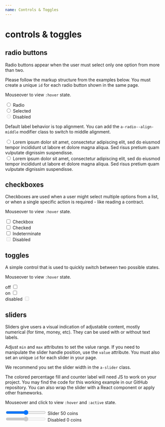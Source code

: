 ```yaml
---
name: Controls & Toggles
---
```



# controls & toggles

## radio buttons

Radio buttons appear when the user must select only one option from more than two.

Please follow the markup structure from the examples below. You must create a unique `id` for each radio button shown in the same page.

Mouseover to view `:hover` state.

<Playground>
  <div className="a-radio">
    <input type="radio" id="radio1" name="radiogroup1" />
    <label htmlFor="radio1">Radio</label>
  </div>

  <div className="a-radio">
    <input type="radio" id="radio2" name="radiogroup1" defaultChecked />
    <label htmlFor="radio2">Selected</label>
  </div>

  <div className="a-radio a-radio--disabled">
    <input type="radio" id="radio3" name="radiogroup1" disabled />
    <label htmlFor="radio3">Disabled</label>
  </div>
</Playground>

Default label behavior is top alignment. You can add the `a-radio--align-middle` modifier class to switch to middle alignment.

<Playground>
  <div className="a-radio">
    <input type="radio" id="radio4" name="radiogroup2" />
    <label htmlFor="radio4">
      Lorem ipsum dolor sit amet, consectetur adipiscing elit, sed do eiusmod tempor incididunt ut labore et dolore magna aliqua. Sed risus pretium quam vulputate dignissim suspendisse.
    </label>
  </div>
  <div className="a-radio a-radio--align-middle">
    <input type="radio" id="radio5" name="radiogroup2" />
    <label htmlFor="radio5">
      Lorem ipsum dolor sit amet, consectetur adipiscing elit, sed do eiusmod tempor incididunt ut labore et dolore magna aliqua. Sed risus pretium quam vulputate dignissim suspendisse.
    </label>
  </div>
</Playground>

## checkboxes

Checkboxes are used when a user might select multiple options from a list, or when a single specific action is required - like reading a contract.

Mouseover to view `:hover` state.

<Playground>
  <div className="a-checkbox">
    <input type="checkbox" id="checkbox1" />
    <label htmlFor="checkbox1">Checkbox</label>
  </div>

  <div className="a-checkbox">
    <input type="checkbox" id="checkbox2" defaultChecked />
    <label htmlFor="checkbox2">Checked</label>
  </div>

  <div className="a-checkbox a-checkbox--indeterminate">
    <input type="checkbox" id="checkbox3" defaultChecked />
    <label htmlFor="checkbox3">Indeterminate</label>
  </div>

  <div className="a-checkbox a-checkbox--disabled">
    <input type="checkbox" id="checkbox4" disabled />
    <label htmlFor="checkbox4">Disabled</label>
  </div>
</Playground>

## toggles

A simple control that is used to quickly switch between two possible states.

Mouseover to view `:hover` state.

<Playground>
  <div className="a-toggle">
    <label htmlFor="toggle1">off</label>
    <input type="checkbox" id="toggle1" />
  </div>

  <div className="a-toggle">
    <label htmlFor="toggle2">on</label>
    <input type="checkbox" id="toggle2" defaultChecked />
  </div>

  <div className="a-toggle a-toggle--disabled">
    <label htmlFor="toggle3">disabled</label>
    <input type="checkbox" id="toggle3" disabled />
  </div>
</Playground>

## sliders

Sliders give users a visual indication of adjustable content, mostly numerical (for time, money, etc). They can be used with or without text labels.

Adjust `min` and `max` attributes to set the value range. If you need to manipulate the slider handle position, use the `value` attribute. You must also set an unique `id` for each slider in your page.

We recommend you set the slider width in the `a-slider` class.

The colored percentage fill and counter label will need JS to work on your project. You may find the code for this working example in our GitHub repository. You can also wrap the slider with a React component or apply other frameworks.

Mouseover and click to view `:hover` and `:active` state.

<Playground>
  <div className="a-slider">
    <input type="range" min="1" max="100" id="slider1" />
    <label htmlFor="slider1">
      Slider
      <span className="a-slider--value">50 coins</span>
    </label>
  </div>

  <div className="a-slider">
    <input type="range" min="1" max="100" id="slider1" disabled />
    <label htmlFor="slider1">
      Disabled
      <span className="a-slider--value">0 coins</span>
    </label>
  </div>
</Playground>

<HandleSliderValue />